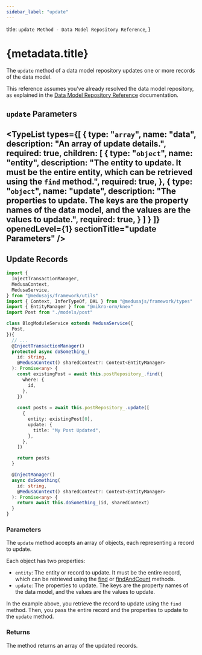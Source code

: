```yaml
---
sidebar_label: "update"
---
```



  title: `update Method - Data Model Repository Reference`,
}

# {metadata.title}

The `update` method of a data model repository updates one or more records of the data model.

<Note>

This reference assumes you've already resolved the data model repository, as explained in the [Data Model Repository Reference](../../page.mdx) documentation.

</Note>

## `update` Parameters

<TypeList
  types={[
    {
      type: "`array`",
      name: "data",
      description: "An array of update details.",
      required: true,
      children: [
        {
          type: "`object`",
          name: "entity",
          description: "The entity to update. It must be the entire entity, which can be retrieved using the `find` method.",
          required: true,
        },
        {
          type: "`object`",
          name: "update",
          description: "The properties to update. The keys are the property names of the data model, and the values are the values to update.",
          required: true,
        }
      ]
    }
  ]}
  openedLevel={1}
  sectionTitle="update Parameters"
/>
---

## Update Records

```ts
import { 
  InjectTransactionManager,
  MedusaContext,
  MedusaService,
} from "@medusajs/framework/utils"
import { Context, InferTypeOf, DAL } from "@medusajs/framework/types"
import { EntityManager } from "@mikro-orm/knex"
import Post from "./models/post"

class BlogModuleService extends MedusaService({
  Post,
}){
  // ...
  @InjectTransactionManager()
  protected async doSomething_(
    id: string,
    @MedusaContext() sharedContext?: Context<EntityManager>
  ): Promise<any> {
    const existingPost = await this.postRepository_.find({
      where: {
        id,
      },
    })    
    
    const posts = await this.postRepository_.update([
      {
        entity: existingPost[0],
        update: {
          title: "My Post Updated",
        },
      },
    ])

    return posts
  }

  @InjectManager()
  async doSomething(
    id: string,
    @MedusaContext() sharedContext?: Context<EntityManager>
  ): Promise<any> {
    return await this.doSomething_(id, sharedContext)
  }
}
```

### Parameters

The `update` method accepts an array of objects, each representing a record to update.

Each object has two properties:

- `entity`: The entity or record to update. It must be the entire record, which can be retrieved using the [find](../find/page.mdx) or [findAndCount](../findAndCount/page.mdx) methods.
- `update`: The properties to update. The keys are the property names of the data model, and the values are the values to update.

In the example above, you retrieve the record to update using the `find` method. Then, you pass the entire record and the properties to update to the `update` method.

### Returns

The method returns an array of the updated records.
